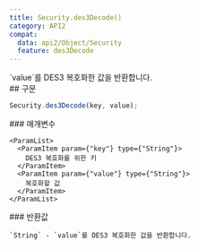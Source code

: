 ```yaml
---
title: Security.des3Decode()
category: API2
compat:
  data: api2/Object/Security
  feature: des3Decode
---
```


<Section>
  `value`를 DES3 복호화한 값을 반환합니다.
</Section>
<Section>
  ## 구문

  ~~~js
  Security.des3Decode(key, value);
  ~~~

  <Section>
    ### 매개변수

    <ParamList>
      <ParamItem param={"key"} type={"String"}>
        DES3 복호화를 위한 키
      </ParamItem>
      <ParamItem param={"value"} type={"String"}>
        복호화할 값
      </ParamItem>
    </ParamList>
  </Section>
  <Section>
    ### 반환값

    `String` - `value`를 DES3 복호화한 값을 반환합니다.
  </Section>
</Section>